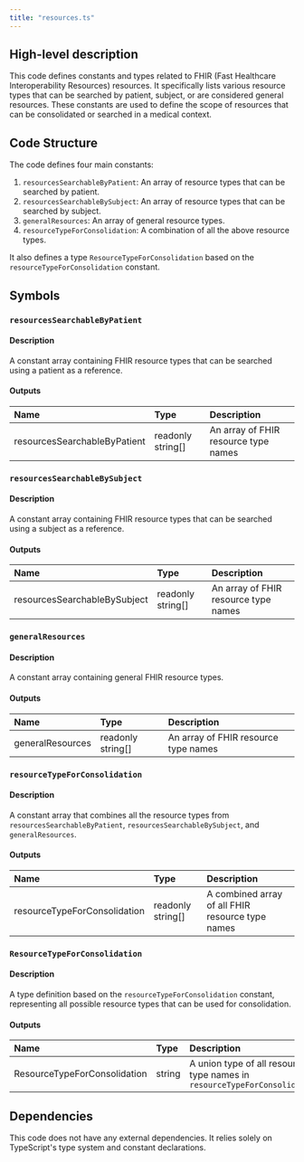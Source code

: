 ```yaml
---
title: "resources.ts"
---
```


## High-level description
This code defines constants and types related to FHIR (Fast Healthcare Interoperability Resources) resources. It specifically lists various resource types that can be searched by patient, subject, or are considered general resources. These constants are used to define the scope of resources that can be consolidated or searched in a medical context.

## Code Structure
The code defines four main constants:
1. `resourcesSearchableByPatient`: An array of resource types that can be searched by patient.
2. `resourcesSearchableBySubject`: An array of resource types that can be searched by subject.
3. `generalResources`: An array of general resource types.
4. `resourceTypeForConsolidation`: A combination of all the above resource types.

It also defines a type `ResourceTypeForConsolidation` based on the `resourceTypeForConsolidation` constant.

## Symbols

### `resourcesSearchableByPatient`
#### Description
A constant array containing FHIR resource types that can be searched using a patient as a reference.

#### Outputs
| Name | Type | Description |
|:-----|:-----|:------------|
| resourcesSearchableByPatient | readonly string[] | An array of FHIR resource type names |

### `resourcesSearchableBySubject`
#### Description
A constant array containing FHIR resource types that can be searched using a subject as a reference.

#### Outputs
| Name | Type | Description |
|:-----|:-----|:------------|
| resourcesSearchableBySubject | readonly string[] | An array of FHIR resource type names |

### `generalResources`
#### Description
A constant array containing general FHIR resource types.

#### Outputs
| Name | Type | Description |
|:-----|:-----|:------------|
| generalResources | readonly string[] | An array of FHIR resource type names |

### `resourceTypeForConsolidation`
#### Description
A constant array that combines all the resource types from `resourcesSearchableByPatient`, `resourcesSearchableBySubject`, and `generalResources`.

#### Outputs
| Name | Type | Description |
|:-----|:-----|:------------|
| resourceTypeForConsolidation | readonly string[] | A combined array of all FHIR resource type names |

### `ResourceTypeForConsolidation`
#### Description
A type definition based on the `resourceTypeForConsolidation` constant, representing all possible resource types that can be used for consolidation.

#### Outputs
| Name | Type | Description |
|:-----|:-----|:------------|
| ResourceTypeForConsolidation | string | A union type of all resource type names in `resourceTypeForConsolidation` |

## Dependencies
This code does not have any external dependencies. It relies solely on TypeScript's type system and constant declarations.